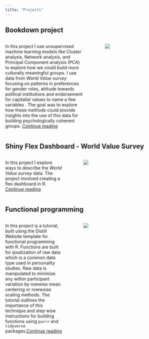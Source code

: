 ```yaml
---
title: "Projects"
---
```


## Bookdown project

::: columns
::: {.column width="55%"}
In this project I use unsupervised machine learning models like Cluster analysis, Network analysis, and Principal Component analysis (PCA) to explore how we could build more culturally meaningful groups. I use data from *World Value survey* focusing on patterns in preferences for gender roles, attitude towards political institutions and endorsement for capitalist values to name a few variables . The goal was to explore how these methods could provide insights into the use of this data for building psychologically coherent groups. [Continue reading](https://vader-capstonebook.netlify.app/)
:::

::: {.column width="5%"}
:::

::: {.column width="40%"}
![](images/diversity.jpeg)
:::
:::

## Shiny Flex Dashboard - World Value Survey

::: columns
::: {.column width="40%"}
In this project I explore ways to describe the *World Value survey* data. The project involved creating a flex dashboard in R. [Continue reading](https://vvader24.github.io/EDLD2_FinalProject/#country-stats)
:::

::: {.column width="5%"}
:::

::: {.column width="55%"}
![](images/wvs.jpeg)
:::
:::

## Functional programming

::: columns
::: {.column width="40%"}
In this project is a tutorial, built using the Distill Website template for functional programming with R. Functions are built for ipsatization of raw data which is a common data type used in personality studies. Raw data is manipulated to minimize any within participant variation by rowwise mean centering or rowwsise scaling methods. The tutorial outlines the importance of this technique and step wise instructions for building functions using `purrr` and `tidyverse` packages.[Continue reading](https://shijing-z.github.io/EDLD653-Final-Project/posts/2021-05-28-write-a-function/)
:::

::: {.column width="5%"}
:::

::: {.column width="55%"}
![](images/ips.jpeg)
:::
:::
